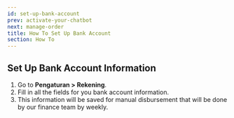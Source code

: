 ```yaml
---
id: set-up-bank-account
prev: activate-your-chatbot
next: manage-order
title: How To Set Up Bank Account
section: How To
---
```


## Set Up Bank Account Information

<ImageWrapper>
  <FigureImage
    src="/assets/images/products/qios/image13.webp"
    alt="Qios Illustration"
    layout="responsive"
    naturalWidth={1408}
    naturalHeight={808}
    caption={{ title: 'Figure 1.', description: 'Set Up Bank Account' }}
  />
</ImageWrapper>

1. Go to **Pengaturan > Rekening**.
2. Fill in all the fields for you bank account information.
3. This information will be saved for manual disbursement that will be done by our finance team by weekly.
